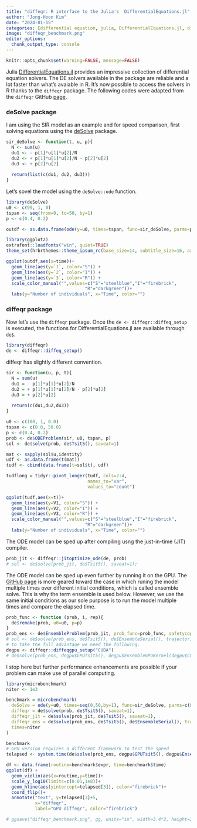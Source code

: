 ```yaml
---
title: "diffeqr: R interface to the Julia's  DifferentialEquations.jl"
author: "Jong-Hoon Kim"
date: "2024-01-15"
categories: [differential equation, julia, DifferentialEquations.jl, diffeqr]
image: "diffeqr_benchmark.png"
editor_options: 
  chunk_output_type: console
---
```


```r
knitr::opts_chunk$set(warning=FALSE, message=FALSE) 
```

Julia [DifferentialEquations.jl](https://docs.sciml.ai/DiffEqDocs/stable/) provides an impressive collection of  differential equation solvers. The DE solvers available in the package are reliable and a lot faster than what's avaiable in R. It's now possible to access the solvers in R thanks to the `diffeqr` package. The following codes were adapted from the `diffeqr` GitHub [page](https://github.com/SciML/diffeqr).

### deSolve package

I am using the SIR model as an example and for speed comparison, first solving equations using the [deSolve](https://desolve.r-forge.r-project.org/) package.

```r
sir_deSolve <- function(t, u, p){
  N <- sum(u)
  du1 <- - p[1]*u[1]*u[2]/N
  du2 <- + p[1]*u[1]*u[2]/N - p[2]*u[2]
  du3 <- + p[2]*u[2]
    
  return(list(c(du1, du2, du3))) 
}
```

Let's sovel the model using the `deSolve::ode` function. 

```r
library(deSolve)
u0 <- c(99, 1, 0)
tspan <- seq(from=0, to=50, by=1)
p <- c(0.4, 0.2)

outdf <- as.data.frame(ode(y=u0, times=tspan, func=sir_deSolve, parms=p))

library(ggplot2)
extrafont::loadfonts("win", quiet=TRUE)
theme_set(hrbrthemes::theme_ipsum_rc(base_size=14, subtitle_size=16, axis_title_size=12))

ggplot(outdf,aes(x=time))+
  geom_line(aes(y=`1`, color="S")) +
  geom_line(aes(y=`2`, color="I")) +
  geom_line(aes(y=`3`, color="R")) +
  scale_color_manual("",values=c("S"="steelblue","I"="firebrick",
                              "R"="darkgreen"))+
  labs(y="Number of individuals", x="Time", color="")
```

### diffeqr package

Now let's use the `diffeqr` package. Once the `de <- diffeqr::diffeq_setup` is executed, the functions for DifferentialEquations.jl are available through `de$`.

```r
library(diffeqr)
de <- diffeqr::diffeq_setup()
```

diffeqr has slightly different convention.

```r
sir <- function(u, p, t){
  N = sum(u)
  du1 = - p[1]*u[1]*u[2]/N
  du2 = + p[1]*u[1]*u[2]/N - p[2]*u[2]
  du3 = + p[2]*u[2]
    
  return(c(du1,du2,du3))
}

u0 <- c(100, 1, 0.0)
tspan <- c(0.0, 50.0)
p <- c(0.4, 0.2)
prob <- de$ODEProblem(sir, u0, tspan, p)
sol <- de$solve(prob, de$Tsit5(), saveat=1)

mat <- sapply(sol$u,identity)
udf <- as.data.frame(t(mat))
tudf <- cbind(data.frame(t=sol$t), udf)

tudflong = tidyr::pivot_longer(tudf, cols=2:4, 
                               names_to="var", 
                               values_to="count")

ggplot(tudf,aes(x=t))+
  geom_line(aes(y=V1, color="S")) +
  geom_line(aes(y=V2, color="I")) +
  geom_line(aes(y=V3, color="R")) +
  scale_color_manual("",values=c("S"="steelblue","I"="firebrick",
                              "R"="darkgreen"))+
  labs(y="Number of individuals", x="Time", color="")
```

The ODE model can be sped up after compiling usng the just-in-time (JIT) compiler. 

```r
prob_jit <- diffeqr::jitoptimize_ode(de, prob)
# sol <- de$solve(prob_jit, de$Tsit5(), saveat=1);
```

The ODE model can be sped up even further by running it on the GPU. The [GitHub page](https://github.com/SciML/diffeqr) is more geared toward the case in which runing the model multiple times over different initial conditions, which is called ensemble solve. This is why the term ensemble is used below. However, we use the same initial conditions as our sole purpose is to run the model multiple times and compare the elapsed time.

```r
prob_func <- function (prob, i, rep){
  de$remake(prob, u0=u0, p=p)
}
prob_ens <- de$EnsembleProblem(prob_jit, prob_func=prob_func, safetycopy=FALSE)
# sol <- de$solve(prob_ens, de$Tsit5(), de$EnsembleSerial(), trajectories=1, saveat=1);
# to take the full advantage we need the following.
degpu <- diffeqr::diffeqgpu_setup("CUDA")
# de$solve(prob_ens, degpu$GPUTsit5(), degpu$EnsembleGPUKernel(degpu$CUDABackend()), trajectories=niter, saveat=1);
```

I stop here but further performance enhancements are possible if your problem can make use of parallel computing.

```r
library(microbenchmark)
niter <- 1e3

benchmark = microbenchmark(
  deSolve = ode(y=u0, times=seq(0,50,by=1), func=sir_deSolve, parms=c(0.4,0.3)), 
  diffeqr = de$solve(prob, de$Tsit5(), saveat=1),
  diffeqr_jit = de$solve(prob_jit, de$Tsit5(), saveat=1),
  diffeqr_ens = de$solve(prob_ens, de$Tsit5(), de$EnsembleSerial(), trajectories=1, saveat=1),
  times=niter
)

benchmark
# GPU version requires a different framework to test the speed
telapsed <- system.time(de$solve(prob_ens, degpu$GPUTsit5(), degpu$EnsembleGPUKernel(degpu$CUDABackend()), trajectories=niter, saveat=1))

df <- data.frame(routine=benchmark$expr, time=benchmark$time)
ggplot(df) + 
  geom_violin(aes(x=routine,y=time))+
  scale_y_log10(limits=c(0.01,1e8))+
  geom_hline(aes(yintercept=telapsed[3]), color="firebrick")+
  coord_flip()+
  annotate("text", y=telapsed[3]+5, 
           x="diffeqr",
           label="GPU diffeqr", color="firebrick")

# ggsave("diffeqr_benchmark.png", gg, units="in", width=3.4*2, height=2.7*2)  
```
